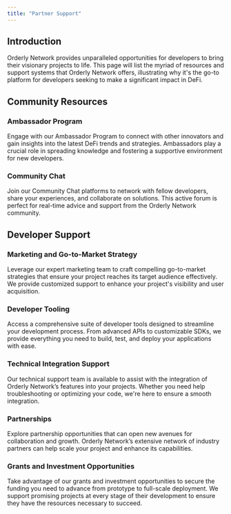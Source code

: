 ```yaml
---
title: "Partner Support"
---
```


## Introduction

Orderly Network provides unparalleled opportunities for developers to bring their visionary projects to life. This page will list the myriad of resources and support systems that Orderly Network offers, illustrating why it's the go-to platform for developers seeking to make a significant impact in DeFi.

## Community Resources

### Ambassador Program

Engage with our Ambassador Program to connect with other innovators and gain insights into the latest DeFi trends and strategies. Ambassadors play a crucial role in spreading knowledge and fostering a supportive environment for new developers.

### Community Chat

Join our Community Chat platforms to network with fellow developers, share your experiences, and collaborate on solutions. This active forum is perfect for real-time advice and support from the Orderly Network community.

## Developer Support

### Marketing and Go-to-Market Strategy

Leverage our expert marketing team to craft compelling go-to-market strategies that ensure your project reaches its target audience effectively. We provide customized support to enhance your project's visibility and user acquisition.

### Developer Tooling

Access a comprehensive suite of developer tools designed to streamline your development process. From advanced APIs to customizable SDKs, we provide everything you need to build, test, and deploy your applications with ease.

### Technical Integration Support

Our technical support team is available to assist with the integration of Orderly Network’s features into your projects. Whether you need help troubleshooting or optimizing your code, we're here to ensure a smooth integration.

### Partnerships

Explore partnership opportunities that can open new avenues for collaboration and growth. Orderly Network’s extensive network of industry partners can help scale your project and enhance its capabilities.

### Grants and Investment Opportunities

Take advantage of our grants and investment opportunities to secure the funding you need to advance from prototype to full-scale deployment. We support promising projects at every stage of their development to ensure they have the resources necessary to succeed.
